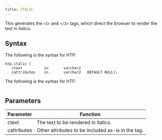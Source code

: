 ```yaml
---
title: ITALIC
---
```


This generates the `<I>` and `</I>` tags, which direct the browser to render the text in italics.

## Syntax

The following is the syntax for HTP:
```
htp.italic (
   ctext          in       varchar2
   cattributes    in       varchar2   DEFAULT NULL);
```

The following is the syntax for HTF:
```

```

## Parameters

| Parameter | Function |
| --------- | -------- |
| ctext | The text to be rendered in italics. |
| cattributes | Other attributes to be included as-is in the tag. |